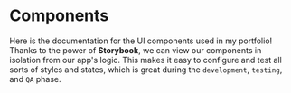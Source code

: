 
<Meta title="Components/Components" />

# Components

Here is the documentation for the UI components used in my portfolio! Thanks to the power of **Storybook**, we can view our components in isolation from our app's logic.
This makes it easy to configure and test all sorts of styles and states, which is great during the `development`, `testing`, and `QA` phase.
